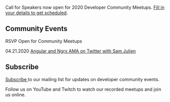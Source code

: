 
<Card>

<Text my={20}>Call for Speakers now open for 2020 Developer Community Meetups. <a href="https://forms.gle/25rCPEE6WwsjMQSs7" target="_blank" rel="noopener noreferrer">Fill in your details to get scheduled</a>.</Text>

## Community Events

RSVP Open for Community Meetups 

<Text my={20}>04.21.2020  <a href="https://twitter.com/JSFriendsConf/status/1248341141197643776" target="_blank" rel="noopener noreferrer">Angular and Ngrx AMA on Twitter with Sam Julien</a></Text>

## Subscribe

<a href="http://eepurl.com/gubqeb" target="_blank">Subscribe </a>to our mailing list for updates on developer community events. 

Follow us on YouTube and Twitch to watch our recorded meetups and join us online.

</Card>
